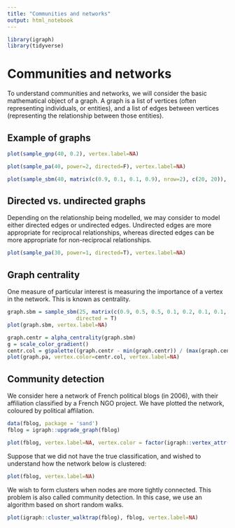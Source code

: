 ```yaml
---
title: "Communities and networks"
output: html_notebook
---
```


```r
library(igraph)
library(tidyverse)
```


# Communities and networks

To understand communities and networks, we will consider the basic mathematical
object of a graph. A graph is a list of vertices (often representing individuals,
or entities), and a list of edges between vertices (representing the relationship
between those entities).

## Example of graphs

```r
plot(sample_gnp(40, 0.2), vertex.label=NA)
```


```r
plot(sample_pa(40, power=2, directed=F), vertex.label=NA)
```

```r
plot(sample_sbm(40, matrix(c(0.9, 0.1, 0.1, 0.9), nrow=2), c(20, 20)), vertex.label=NA)
```

## Directed vs. undirected graphs

Depending on the relationship being modelled, we may consider to model either directed
edges or undirected edges. Undirected edges are more appropriate for reciprocal
relationships, whereas directed edges can be more appropriate for non-reciprocal
relationships.

```r
plot(sample_pa(30, power=1, directed=T), vertex.label=NA)
```

## Graph centrality

One measure of particular interest is measuring the importance of a vertex in the network.
This is known as centrality.

```r
graph.sbm = sample_sbm(25, matrix(c(0.9, 0.5, 0.5, 0.1, 0.2, 0.1, 0.1, 0.1, 0.2), nrow=3), block.sizes=c(5, 10, 10),
                      directed = T)
plot(graph.sbm, vertex.label=NA)
```

```r
graph.centr = alpha_centrality(graph.sbm)
g = scale_color_gradient()
centr.col = g$palette((graph.centr - min(graph.centr)) / (max(graph.centr) - min(graph.centr)))
plot(graph.pa, vertex.color=centr.col, vertex.label=NA)
```


## Community detection

We consider here a network of French political blogs (in 2006), with their affiliation classified
by a French NGO project. We have plotted the network, coloured by political affilation.

```r
data(fblog, package = 'sand')
fblog = igraph::upgrade_graph(fblog)
```

```r
plot(fblog, vertex.label=NA, vertex.color = factor(igraph::vertex_attr(fblog, 'PolParty')))
```

Suppose that we did not have the true classification, and wished to understand how
the network below is clustered:
```r
plot(fblog, vertex.label=NA)
```

We wish to form clusters when nodes are more tightly connected.
This problem is also called community detection. In this case,
we use an algorithm based on short random walks.

```r
plot(igraph::cluster_walktrap(fblog), fblog, vertex.label=NA)
```